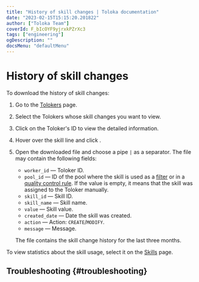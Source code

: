 ```yaml
---
title: "History of skill changes | Toloka documentation"
date: "2023-02-15T15:15:20.201822"
author: ["Toloka Team"]
coverId: F_bIcOYF9yjrxkPZrXc3
tags: ["engineering"]
ogDescription: ""
docsMenu: "defaultMenu"
---
```



# History of skill changes

To download the history of skill changes:

1. Go to the [Tolokers](https://platform.toloka.ai/requester/workers) page.

1. Select the Tolokers whose skill changes you want to view.

   <SelectTolokers/>

1. Click on the Toloker's ID to view the detailed information.

1. Hover over the skill line and click <img src="https://tlk-infra-front.azureedge.net/portal-static/uploaded/images/1675425167823/1675425167823_original_svg.svg" alt="" />.

1. Open the downloaded file and choose a pipe `|` as a separator. The file may contain the following fields:

    - `worker_id` — Toloker ID.
    - `pool_id` — ID of the pool where the skill is used as a [filter](/docs-new/glossary#filters) or in a [quality control rule](/docs-new/glossary#quality-control). If the value is empty, it means that the skill was assigned to the Toloker manually.
    - `skill_id` — Skill ID.
    - `skill_name` — Skill name.
    - `value` — Skill value.
    - `created_date` — Date the skill was created.
    - `action` — Action: `CREATE`/`MODIFY`.
    - `message` — Message.

    The file contains the skill change history for the last three months.

To view statistics about the skill usage, select it on the [Skills](https://platform.toloka.ai/requester/quality) page.

## Troubleshooting {#troubleshooting}

<FaqSkillForEveryPool/>

<FaqSkillForDifferentProjects/>

<TroubleshootingTraining/>

<ContactGuideSupport/>
